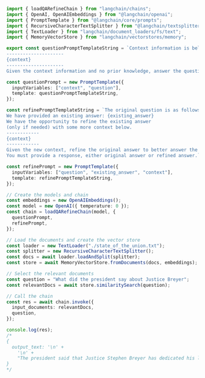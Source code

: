 ```typescript
import { loadQARefineChain } from "langchain/chains";
import { OpenAI, OpenAIEmbeddings } from "@langchain/openai";
import { PromptTemplate } from "@langchain/core/prompts";
import { RecursiveCharacterTextSplitter } from "@langchain/textsplitters";
import { TextLoader } from "langchain/document_loaders/fs/text";
import { MemoryVectorStore } from "langchain/vectorstores/memory";

export const questionPromptTemplateString = `Context information is below.
---------------------
{context}
---------------------
Given the context information and no prior knowledge, answer the question: {question}`;

const questionPrompt = new PromptTemplate({
  inputVariables: ["context", "question"],
  template: questionPromptTemplateString,
});

const refinePromptTemplateString = `The original question is as follows: {question}
We have provided an existing answer: {existing_answer}
We have the opportunity to refine the existing answer
(only if needed) with some more context below.
------------
{context}
------------
Given the new context, refine the original answer to better answer the question.
You must provide a response, either original answer or refined answer.`;

const refinePrompt = new PromptTemplate({
  inputVariables: ["question", "existing_answer", "context"],
  template: refinePromptTemplateString,
});

// Create the models and chain
const embeddings = new OpenAIEmbeddings();
const model = new OpenAI({ temperature: 0 });
const chain = loadQARefineChain(model, {
  questionPrompt,
  refinePrompt,
});

// Load the documents and create the vector store
const loader = new TextLoader("./state_of_the_union.txt");
const splitter = new RecursiveCharacterTextSplitter();
const docs = await loader.loadAndSplit(splitter);
const store = await MemoryVectorStore.fromDocuments(docs, embeddings);

// Select the relevant documents
const question = "What did the president say about Justice Breyer";
const relevantDocs = await store.similaritySearch(question);

// Call the chain
const res = await chain.invoke({
  input_documents: relevantDocs,
  question,
});

console.log(res);
/*
{
  output_text: '\n' +
    '\n' +
    "The president said that Justice Stephen Breyer has dedicated his life to serve this country and thanked him for his service. He also mentioned that Judge Ketanji Brown Jackson will continue Justice Breyer's legacy of excellence, and that the constitutional right affirmed in Roe v. Wade—standing precedent for half a century—is under attack as never before. He emphasized the importance of protecting access to health care, preserving a woman's right to choose, and advancing maternal health care in America. He also expressed his support for the LGBTQ+ community, and his commitment to protecting their rights, including offering a Unity Agenda for the Nation to beat the opioid epidemic, increase funding for prevention, treatment, harm reduction, and recovery, and strengthen the Violence Against Women Act."
}
*/
```